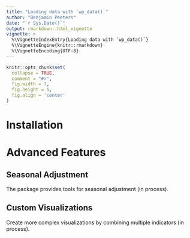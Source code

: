 ```yaml
---
title: "Loading data with `wp_data()`"
author: "Benjamin Peeters"
date: "`r Sys.Date()`"
output: rmarkdown::html_vignette
vignette: >
  %\VignetteIndexEntry{Loading data with `wp_data()`}
  %\VignetteEngine{knitr::rmarkdown}
  %\VignetteEncoding{UTF-8}
---
```


```r
knitr::opts_chunk$set(
  collapse = TRUE,
  comment = "#>",
  fig.width = 7,
  fig.height = 5,
  fig.align = 'center'
)
```

# Installation




# Advanced Features

## Seasonal Adjustment

The package provides tools for seasonal adjustment (in process).

## Custom Visualizations

Create more complex visualizations by combining multiple indicators (in process).


